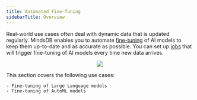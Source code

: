 ```yaml
---
title: Automated Fine-Tuning
sidebarTitle: Overview
---
```


Real-world use cases often deal with dynamic data that is updated regularly. MindsDB enables you to automate [fine-tuning](/mindsdb_sql/sql/api/finetune) of AI models to keep them up-to-date and as accurate as possible. You can set up [jobs](/mindsdb_sql/sql/create/jobs) that will trigger fine-tuning of AI models every time new data arrives.

<p align="center">
  <img src="/assets/use_cases/automated_finetuning.png" />
</p>

This section covers the following use cases:
    
    - Fine-tuning of Large Language models
    - Fine-tuning of AutoML models
